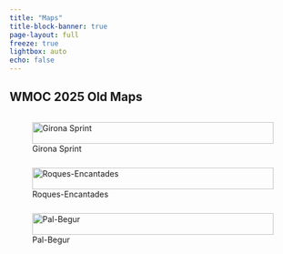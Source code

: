 ```yaml
---
title: "Maps"
title-block-banner: true
page-layout: full
freeze: true
lightbox: auto
echo: false
---
```


## WMOC 2025 Old Maps

::: {style="display: grid; grid-template-columns: repeat(auto-fit, minmax(250px, 1fr));grid-gap: 1em;"}
![Girona Sprint](images/WMOC2025-Sprint-Old.jpg){group="wmoc" fig-align="center" width="100%"}

![Roques-Encantades](images/WMOC2025-Roques-Encantades-Old.jpg){group="mejean" fig-align="center" width="100%"}

![Pal-Begur](images/WMOC2025-Pals-Begur-Old.jpg){group="wmoc" fig-align="center" width="100%"}
:::
